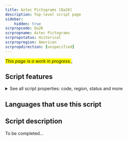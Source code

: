 ```yaml
---
title: Aztec Pictograms [Qa26]
description: Top-level script page
sidebar:
    hidden: true
scrpropcode: Qa26
scrpropname: Aztec Pictograms
scrpropstatus: Historical
scrpropregion: American
scrpropdirection: [unspecified]
---
```


<span style='background-color:yellow'>_This page is a work in progress._</span>;


## Script features

<details>
<summary> See all script properties: code, region, status and more</summary>
<ScriptInfo />
</details>

## Languages that use this script

<WsList script='Qa26' wsMax='5' />

## Script description

To be completed...

